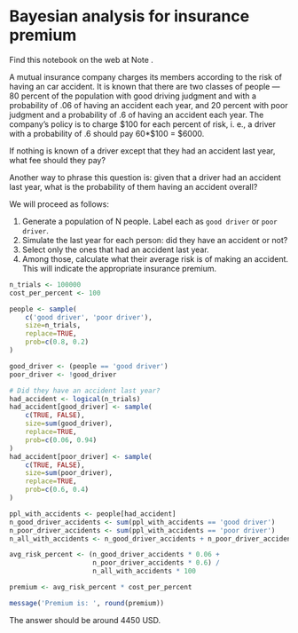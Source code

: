 # Bayesian analysis for insurance premium


Find this notebook on the web at Note .

A mutual insurance company charges its members according to the risk of
having an car accident. It is known that there are two classes of people
— 80 percent of the population with good driving judgment and with a
probability of .06 of having an accident each year, and 20 percent with
poor judgment and a probability of .6 of having an accident each year.
The company’s policy is to charge \$100 for each percent of risk, i. e.,
a driver with a probability of .6 should pay 60\*\$100 = \$6000.

If nothing is known of a driver except that they had an accident last
year, what fee should they pay?

Another way to phrase this question is: given that a driver had an
accident last year, what is the probability of them having an accident
overall?

We will proceed as follows:

1.  Generate a population of N people. Label each as `good driver` or
    `poor driver`.
2.  Simulate the last year for each person: did they have an accident or
    not?
3.  Select only the ones that had an accident last year.
4.  Among those, calculate what their average risk is of making an
    accident. This will indicate the appropriate insurance premium.

```r
n_trials <- 100000
cost_per_percent <- 100

people <- sample(
    c('good driver', 'poor driver'),
    size=n_trials,
    replace=TRUE,
    prob=c(0.8, 0.2)
)

good_driver <- (people == 'good driver')
poor_driver <- !good_driver

# Did they have an accident last year?
had_accident <- logical(n_trials)
had_accident[good_driver] <- sample(
    c(TRUE, FALSE),
    size=sum(good_driver),
    replace=TRUE,
    prob=c(0.06, 0.94)
)
had_accident[poor_driver] <- sample(
    c(TRUE, FALSE),
    size=sum(poor_driver),
    replace=TRUE,
    prob=c(0.6, 0.4)
)

ppl_with_accidents <- people[had_accident]
n_good_driver_accidents <- sum(ppl_with_accidents == 'good driver')
n_poor_driver_accidents <- sum(ppl_with_accidents == 'poor driver')
n_all_with_accidents <- n_good_driver_accidents + n_poor_driver_accidents

avg_risk_percent <- (n_good_driver_accidents * 0.06 +
                     n_poor_driver_accidents * 0.6) /
                     n_all_with_accidents * 100

premium <- avg_risk_percent * cost_per_percent

message('Premium is: ', round(premium))
```

The answer should be around 4450 USD.
